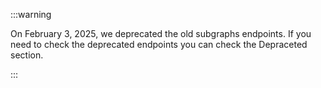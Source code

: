 :::warning

On February 3, 2025, we deprecated the old subgraphs endpoints. If you need to check the deprecated endpoints you can check the Depraceted section.

:::
